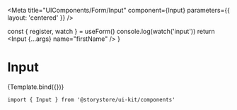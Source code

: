 
<Meta title="UIComponents/Form/Input" component={Input} parameters={{ layout: 'centered' }} />

  const { register, watch } = useForm()
  console.log(watch('input'))
  return <Input {...args} name="firstName" />
}

# Input

<Canvas withSource="open">
  <Story
    name="Input"
    args={{
      name: 'firstName',
      disabled: false,
    }}
  >
    {Template.bind({})}
  </Story>
</Canvas>

```
import { Input } from '@storystore/ui-kit/components'
```
